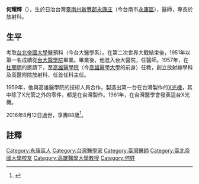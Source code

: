 '''何耀輝'''（{{bd|1929年||2016年|8月12日|||}}），生於日治台灣[[臺南州|臺南州]][[新豐郡|新豐郡]][[永康庄|永康庄]]（今台南市[[永康區|永康區]]），醫師，專長於放射科。

==生平==
考取[[台北帝國大學|台北帝國大學]]醫預科（今台大醫學系）。在第二次世界大戰結束後，1951年以第一名成績從[[台大醫學院|台大醫學院]]畢業。畢業後，他進入台大醫院，任醫師。1957年，在[[杜聰明|杜聰明]]的邀請下，至[[高雄醫學院|高雄醫學院]]（今[[高雄醫學大學|高雄醫學大學]]的前身）任教，創立放射線學科及高醫附院放射科，任首任科主任。

1959年，他與高雄醫學院的技術人員合作，製造出第一台在台灣製作的[[X光機|X光機]]，其中除了X光管之外的零件，都是在台灣製作。1961年，在台灣醫學會發表這台X光機。

2016年8月12日過世，享壽88歲<ref>{{cite news|author1=方志賢|title=南台灣放射科開山祖何耀輝逝世 享嵩壽88歲|url=http://news.ltn.com.tw/news/life/breakingnews/1795207|accessdate=2016-08-14|agency=自由時報|date=2016-08-14|archive-date=2020-03-28|archive-url=https://web.archive.org/web/20200328060906/https://news.ltn.com.tw/news/life/breakingnews/1795207|dead-url=no}}</ref>。

==註釋==
{{reflist}}

[[Category:永康區人|Category:永康區人]]
[[Category:台灣醫學家|Category:台灣醫學家]]
[[Category:臺灣醫師|Category:臺灣醫師]]
[[Category:臺北帝國大學校友|Category:臺北帝國大學校友]]
[[Category:高雄醫學大學教授|Category:高雄醫學大學教授]]
[[Category:何姓|Category:何姓]]